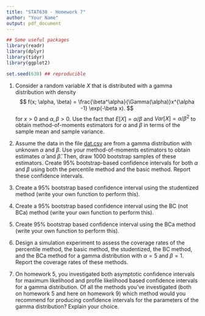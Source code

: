 ```yaml
---
title: "STAT630 - Homework 7"
author: "Your Name"
output: pdf_document
---
```


```r
## Some useful packages
library(readr)
library(dplyr)
library(tidyr)
library(ggplot2)

set.seed(630) ## reproducible
```

1. Consider a random variable $X$ that is distributed with a gamma distribution with density
    $$
    f(x; \alpha, \beta) = \frac{\beta^\alpha}{\Gamma(\alpha)}x^{\alpha -1} \exp(-\beta x).
    $$
  for $x > 0$ and $\alpha, \beta > 0$.  Use the fact that $E[X] = \alpha/\beta$ and $Var[X] = \alpha/\beta^2$ to obtain method-of-moments estimators for $\alpha$ and $\beta$ in terms of the sample mean and sample variance.

1.  Assume the data in the file [dat.csv](https://stat630-csu.github.io/homeworks/hw-7/dat.csv) are from a gamma distribution with unknown $\alpha$ and $\beta$.  Use your method-of-moments estimators to obtain estimates $\hat \alpha$ and $\hat \beta$. Then, draw 1000 bootstrap samples of these estimators. Create 95\% bootstrap-based confidence intervals for both $\alpha$ and $\beta$ using both the percentile method and the basic method. Report these confidence intervals.

1. Create a 95\% bootstrap based confidence interval using the studentized method (write your own function to perform this). 

1. Create a 95\% bootstrap based confidence interval using the BC (not BCa) method (write your own function to perform this). 

1. Create 95\% bootstrap based confidence interval using the BCa method (write your own function to perform this). 

1. Design a simulation experiment to assess the coverage rates of the percentile method, the basic method, the studentized, the BC method, and the BCa method for a gamma distribution with $\alpha = 5$ and $\beta = 1$.  Report the coverage rates of these methods.

1. On homework 5, you investigated both asymptotic confidence intervals for maximum likelihood and profile likelihood based confidence intervals for a gamma distribution. Of all the methods you've investigated (both on homework 5 and here on homework 9) which method would you recommend for producing confidence intervals for the parameters of the gamma distribution?  Explain your choice.
    
  